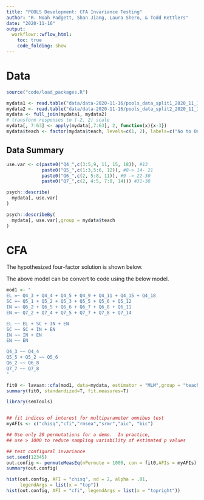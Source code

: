 ```yaml
---
title: "POOLS Development: CFA Invariance Testing"
author: "R. Noah Padgett, Shan Jiang, Laura Shero, & Todd Kettlers"
date: "2020-11-16"
output:
  workflowr::wflow_html:
    toc: true
    code_folding: show
---
```


# Data

```r

source("code/load_packages.R")

mydata1 <- read.table("data/data-2020-11-16/pools_data_split1_2020_11_16.txt", sep="\t", header=T)
mydata2 <- read.table("data/data-2020-11-16/pools_data_split2_2020_11_16.txt", sep="\t", header=T)
mydata <- full_join(mydata1, mydata2)
# transform responses to (-2, 2) scale
mydata[, 7:63] <- apply(mydata[,7:63], 2, function(x){x-3})
mydata$teach <- factor(mydata$teach, levels=c(1, 2), labels=c("No to Online Teaching Experience", "Yes to Online Teaching Experience"))
```

## Data Summary

```r

use.var <- c(paste0("Q4_",c(3:5,9, 11, 15, 18)), #13
             paste0("Q5_",c(1:3,5:6, 12)), #8-> 14- 21
             paste0("Q6_",c(2, 5:8, 11)), #9 -> 22-30
             paste0("Q7_",c(2, 4:5, 7:8, 14))) #31-38

psych::describe(
  mydata[, use.var]
)

psych::describeBy(
  mydata[, use.var],group = mydata$teach
)

```


# CFA

The hypothesized four-factor solution is shown below.


The above model can be convert to code using the below model.

```r

mod1 <- "
EL =~ Q4_3 + Q4_4 + Q4_5 + Q4_9 + Q4_11 + Q4_15 + Q4_18
SC =~ Q5_1 + Q5_2 + Q5_3 + Q5_5 + Q5_6 + Q5_12
IN =~ Q6_2 + Q6_5 + Q6_6 + Q6_7 + Q6_8 + Q6_11
EN =~ Q7_2 + Q7_4 + Q7_5 + Q7_7 + Q7_8 + Q7_14

EL ~~ EL + SC + IN + EN
SC ~~ SC + IN + EN
IN ~~ IN + EN
EN ~~ EN

Q4_3 ~~ Q4_4
Q5_5 + Q5_2 ~~ Q5_6
Q6_2 ~~ Q6_8
Q7_7 ~~ Q7_8
"

fit0 <- lavaan::cfa(mod1, data=mydata, estimator = "MLM",group = "teach")
summary(fit0, standardized=T, fit.measures=T)

```


```r

library(semTools)


## fit indices of interest for multiparameter omnibus test
myAFIs <- c("chisq","cfi","rmsea","srmr","aic", "bic")

## Use only 20 permutations for a demo.  In practice,
## use > 1000 to reduce sampling variability of estimated p values

## test configural invariance
set.seed(12345)
out.config <- permuteMeasEq(nPermute = 1000, con = fit0,AFIs = myAFIs)
summary(out.config)

hist(out.config, AFI = "chisq", nd = 2, alpha = .01,
     legendArgs = list(x = "top"))
hist(out.config, AFI = "cfi", legendArgs = list(x = "topright"))



```

